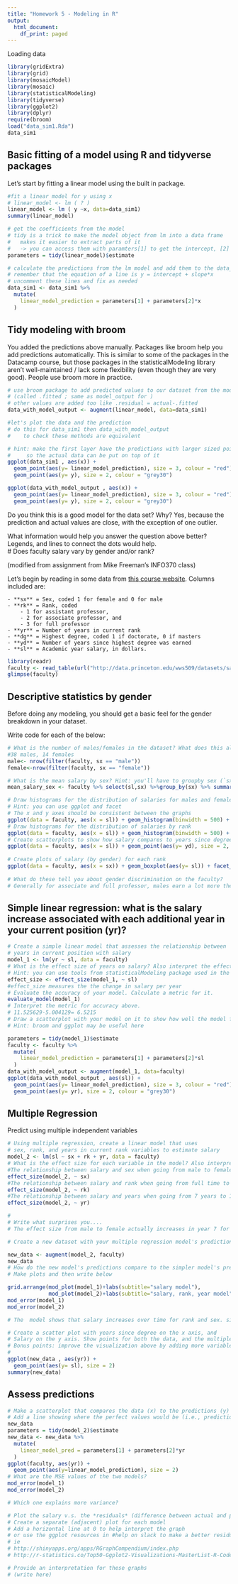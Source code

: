 ```yaml
---
title: "Homework 5 - Modeling in R"
output:
  html_document:
    df_print: paged
---
```


Loading data
```r
library(gridExtra)
library(grid)
library(mosaicModel)
library(mosaic)
library(statisticalModeling)
library(tidyverse)
library(ggplot2)
library(dplyr)
require(broom)
load("data_sim1.Rda")
data_sim1
```

## Basic fitting of a model using R and tidyverse packages
Let's start by fitting a linear model using the built in package.

```r

#fit a linear model for y using x
# linear_model <- lm ( ? )
linear_model <- lm ( y ~x, data=data_sim1)
summary(linear_model)

# get the coefficients from the model
# tidy is a trick to make the model object from lm into a data frame
#   makes it easier to extract parts of it
#   -> you can access them with paramters[1] to get the intercept, [2] for the slope
parameters = tidy(linear_model)$estimate

# calculate the predictions from the lm model and add them to the data_sim1
# remember that the equation of a line is y = intercept + slope*x
# uncomment these lines and fix as needed
data_sim1 <- data_sim1 %>%
  mutate(
    linear_model_prediction = parameters[1] + parameters[2]*x
  )

```
## Tidy modeling with broom

You added the predictions above manually.
Packages like broom help you add predictions automatically. This is similar to some of the packages in the Datacamp course, but those packages in the statisticalModeling library aren't well-maintained / lack some flexibility (even though they are very good). People use broom more in practice.
```r
# use broom package to add predicted values to our dataset from the model
# (called .fitted ; same as model_output for )
# other values are added too like .residual = actual-.fitted
data_with_model_output <- augment(linear_model, data=data_sim1)

#let's plot the data and the prediction
# do this for data_sim1 then data_with_model_output 
#    to check these methods are equivalent

# hint: make the first layer have the predictions with larger sized points
#     so the actual data can be put on top of it 
ggplot(data_sim1 , aes(x)) +
  geom_point(aes(y= linear_model_prediction), size = 3, colour = "red") +
  geom_point(aes(y= y), size = 2, colour = "grey30")

ggplot(data_with_model_output , aes(x)) +
  geom_point(aes(y= linear_model_prediction), size = 3, colour = "red") +
  geom_point(aes(y= y), size = 2, colour = "grey30")

```
Do you think this is a good model for the data set? Why?
  Yes, because the prediction and actual values are close, with the exception of one outlier.

What information would help you answer the question above better?
  Legends, and lines to connect the dots would help.   
# Does faculty salary vary by gender and/or rank?

(modified from assignment from Mike Freeman's INFO370 class)

Let's begin by reading in some data from [this course website](http://data.princeton.edu/wws509/datasets/#salary). Columns included are:
    
    - **sx** = Sex, coded 1 for female and 0 for male
    - **rk** = Rank, coded
        - 1 for assistant professor,
        - 2 for associate professor, and
        - 3 for full professor
    - **yr** = Number of years in current rank
    - **dg** = Highest degree, coded 1 if doctorate, 0 if masters
    - **yd** = Number of years since highest degree was earned
    - **sl** = Academic year salary, in dollars.
```r
library(readr)
faculty <- read_table(url("http://data.princeton.edu/wws509/datasets/salary.dat"))
glimpse(faculty)
```
## Descriptive statistics by gender
Before doing any modeling, you should get a basic feel for the gender breakdown in your dataset.
 
Write code for each of the below:
```r
# What is the number of males/females in the dataset? What does this already tell you...?
#38 males, 14 females
male<- nrow(filter(faculty, sx == "male"))
female<-nrow(filter(faculty, sx == "female"))

# What is the mean salary by sex? Hint: you'll have to groupby sex (`sx`)
mean_salary_sex <- faculty %>% select(sl,sx) %>%group_by(sx) %>% summarise(mean = mean(sl))

# Draw histograms for the distribution of salaries for males and females (separately)
# Hint: you can use ggplot and facet 
# The x and y axes should be consistent between the graphs
ggplot(data = faculty, aes(x = sl)) + geom_histogram(binwidth = 500) + facet_wrap(~ sx)
# Draw histograms for the distribution of salaries by rank
ggplot(data = faculty, aes(x = sl)) + geom_histogram(binwidth = 500) + facet_wrap(~ rk)
# Create scatterplots to show how salary compares to years since degree / in current rank
ggplot(data = faculty, aes(x = sl)) + geom_point(aes(y= yd), size = 2, colour = "yellow") + geom_point(aes(y = yr), size = 2,colour = "blue")
       
# Create plots of salary (by gender) for each rank
ggplot(data = faculty, aes(x = sx)) + geom_boxplot(aes(y= sl)) + facet_wrap(~ rk)
 
# What do these tell you about gender discrimination on the faculty?
# Generally for associate and full professor, males earn a lot more then a females. For assistant professor, there is not a big difference, but males still earn more on average.

```
## Simple linear regression: what is the salary increase associated with each additional year in your current position (yr)?

```r
# Create a simple linear model that assesses the relationship between 
# years in current position with salary
model_1 <- lm(yr ~ sl, data = faculty)
# What is the effect size of years on salary? Also interpret the effect size in words.
# Hint: you can use tools from statisticalModeling package used in the Datacamp course
effect_size <- effect_size(model_1, ~ sl)
#effect_size measures the the change in salary per year
# Evaluate the accuracy of your model. Calculate a metric for it.
evaluate_model(model_1)
# Interpret the metric for accuracy above.
# 11.525629-5.004129= 6.5215
# Draw a scatterplot with your model on it to show how well the model fits the data
# Hint: broom and ggplot may be useful here

parameters = tidy(model_1)$estimate
faculty <- faculty %>%
  mutate(
    linear_model_prediction = parameters[1] + parameters[2]*sl
  )
data_with_model_output <- augment(model_1, data=faculty)
ggplot(data_with_model_output , aes(sl)) +
  geom_point(aes(y= linear_model_prediction), size = 3, colour = "red") +
  geom_point(aes(y= yr), size = 2, colour = "grey30")

```
## Multiple Regression
Predict using multiple independent variables

```r
# Using multiple regression, create a linear model that uses 
# sex, rank, and years in current rank variables to estimate salary
model_2 <- lm(sl ~ sx + rk + yr, data = faculty)
# What is the effect size for each variable in the model? Also interpret the effect size in words.
#The relationship between salary and sex when going from male to female increases salary by $524.1492 for full time professor and 7 years in profession.
effect_size(model_2, ~ sx)
#The relationship between salary and rank when going from full time to assistant decreases salary by $9483.842 for males and 7 years in profession.
effect_size(model_2, ~ rk)
#The relationship between salary and years when going from 7 years to 12.50754 years increases salary by $390.9358 for males who are full time professors.
effect_size(model_2, ~ yr)

#
# Write what surprises you....
# The effect size from male to female actually increases in year 7 for full time, which is surprising when looking at the previous graphs.

# Create a new dataset with your multiple regression model's predictions in a new column

new_data <- augment(model_2, faculty)
new_data
# How do the new model's predictions compare to the simpler model's predictions?
# Make plots and then write below

grid.arrange(mod_plot(model_1)+labs(subtitle="salary model"),
             mod_plot(model_2)+labs(subtitle="salary, rank, year model"), ncol=1)
mod_error(model_1)
mod_error(model_2)

# The  model shows that salary increases over time for rank and sex. similar to how the linear model shows salary should increase over time.

# Create a scatter plot with years since degree on the x axis, and 
# Salary on the y axis. Show points for both the data, and the multiple regression values.
# Bonus points: improve the visualization above by adding more variables
# 
ggplot(new_data , aes(yr)) +
  geom_point(aes(y= sl), size = 2)
summary(new_data)
```
## Assess predictions

```r
# Make a scatterplot that compares the data (x) to the predictions (y)
# Add a line showing where the perfect values would be (i.e., prediction equal to data)
new_data
parameters = tidy(model_2)$estimate
new_data <- new_data %>%
  mutate(
    linear_model_pred = parameters[1] + parameters[2]*yr
  )
ggplot(faculty, aes(yr)) +
  geom_point(aes(y=linear_model_prediction), size = 2)
# What are the MSE values of the two models?
mod_error(model_1)
mod_error(model_2)

# Which one explains more variance?

# Plot the salary v.s. the *residuals* (difference between actual and predicted values)
# Create a separate (adjacent) plot for each model
# Add a horizontal line at 0 to help interpret the graph
# or use the ggplot resources in #help on slack to make a better residuals plot
# ie
# http://shinyapps.org/apps/RGraphCompendium/index.php
# http://r-statistics.co/Top50-Ggplot2-Visualizations-MasterList-R-Code.html

# Provide an interpretation for these graphs
# (write here)
```
